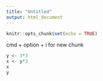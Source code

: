 ```yaml
---
title: "Untitled"
output: html_document
---
```


```r
knitr::opts_chunk$set(echo = TRUE)
```

cmd + option + i for new chunk

```r
y <- 3*3
x <- y*3
x
y

```

